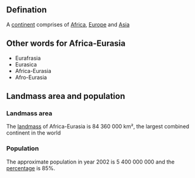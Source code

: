==Defination==
A [[continent]] comprises of [[Africa]], [[Europe]] and [[Asia]]

==Other words for Africa-Eurasia==
*Eurafrasia
*Eurasica
*Africa-Eurasia
*Afro-Eurasia

==Landmass area and population==
===Landmass area===
The [[landmass]] of Africa-Eurasia is 84 360 000 km², the largest combined continent in the world

===Population===
The approximate population in year 2002 is 5 400 000 000 and the [[percentage]] is 85%.